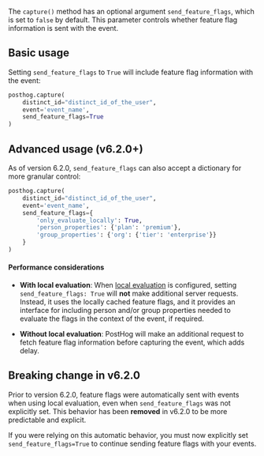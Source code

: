 The `capture()` method has an optional argument `send_feature_flags`, which is set to `false` by default. This parameter controls whether feature flag information is sent with the event.

## Basic usage

Setting `send_feature_flags` to `True` will include feature flag information with the event:

```python
posthog.capture(
    distinct_id="distinct_id_of_the_user",
    event='event_name',
    send_feature_flags=True
)
```

## Advanced usage (v6.2.0+)

As of version 6.2.0, `send_feature_flags` can also accept a dictionary for more granular control:

```python
posthog.capture(
    distinct_id="distinct_id_of_the_user",
    event='event_name',
    send_feature_flags={
        'only_evaluate_locally': True,
        'person_properties': {'plan': 'premium'},
        'group_properties': {'org': {'tier': 'enterprise'}}
    }
)
```

#### Performance considerations

- **With local evaluation**: When [local evaluation](/docs/feature-flags/local-evaluation) is configured, setting `send_feature_flags: True` will **not** make additional server requests. Instead, it uses the locally cached feature flags, and it provides an interface for including person and/or group properties needed to evaluate the flags in the context of the event, if required.

- **Without local evaluation**: PostHog will make an additional request to fetch feature flag information before capturing the event, which adds delay.

## Breaking change in v6.2.0

Prior to version 6.2.0, feature flags were automatically sent with events when using local evaluation, even when `send_feature_flags` was not explicitly set. This behavior has been **removed** in v6.2.0 to be more predictable and explicit.

If you were relying on this automatic behavior, you must now explicitly set `send_feature_flags=True` to continue sending feature flags with your events.